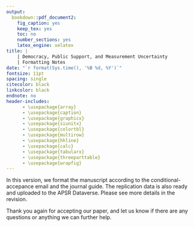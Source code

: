 ---
output: 
  bookdown::pdf_document2:
    fig_caption: yes
    keep_tex: yes
    toc: no
    number_sections: yes
    latex_engine: xelatex
title: |
    | Democracy, Public Support, and Measurement Uncertainty
    | Formatting Notes
date: "`r format(Sys.time(), '%B %d, %Y')`"
fontsize: 11pt
spacing: single
citecolor: black
linkcolor: black
endnote: no
header-includes:
      - \usepackage{array}
      - \usepackage{caption}
      - \usepackage{graphicx}
      - \usepackage{siunitx}
      - \usepackage{colortbl}
      - \usepackage{multirow}
      - \usepackage{hhline}
      - \usepackage{calc}
      - \usepackage{tabularx}
      - \usepackage{threeparttable}
      - \usepackage{wrapfig}
---

In this version, we format the manuscript according to the conditional-accepance email and the journal guide. 
The replication data is also ready and uploaded to the APSR Dataverse. 
Please see more details in the revision.

Thank you again for accepting our paper, and let us know if there are any questions or anything we can further help.
